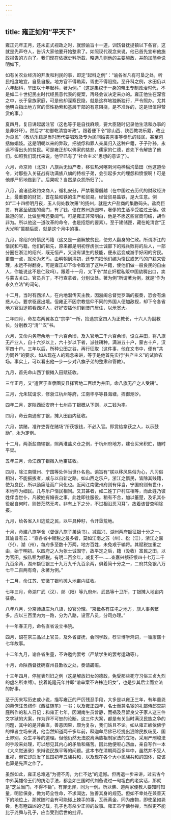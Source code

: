 ```yaml
---
---
---
```

title: 雍正如何“平天下”
---




雍正元年正月，还未正式视政之时，就颁谕旨十一道，训饬督抚提镇以下各官。这就是先声夺人，告诉大家他要开始整肃了。如照现代观念来说，他已首先宣布他施政报告的方向了。我们现在依据史料所载，略选几则他的主要施政，并酌加简单说明如下。

如有关农业经济的开发和利民的事，即定“起科之例”：“谕各省凡有可垦之处，听民相度地宜，自垦自报。地方官不得勒索，胥吏不得阻挠。至升科之例，水田仍以六年起科，旱田以十年起科，著为例。”（这是集权于一身的帝王专制政治时代，不是如二十世纪民主时代经民意代表的提案，再经会议决定来办的。雍正他生在深宫之中，长于皇族家庭，可是他却深察民隐，就是这样地独断独行，严令照办。尤其他明白指出地方官的惯性勒索和基层干部的有意阻挠，是不准许的，这是很值得赞赏的事。）

夏四月，复日讲起居注官（这也等于是自找麻烦，要大臣随时记录他生活和办事的是非好坏）。然后才“初御乾清宫听政”。跟着便下令“除山西、陕西教坊乐籍，改业为良民”（教坊乐籍是当时历代要唱戏及专为民间婚丧喜事等奏乐的贱民，甚至包括做娼妓。这是明朝以来的弊政，把战俘和罪人亲属归入这种户籍，子子孙孙，永远不得出头的贫民。可是雍正却以佛家的慈悲，儒家的仁德，首先下令解放了他们。如照我们现代来说，他早已有了“社会主义”思想的意识了）。

六月，命京师（北京）八旗兵无恒产者，移驻热河喀剌河屯桦榆沟垦田（他这道命令，对那些入关征战有功满族八旗的特权子弟，会引起多大的埋怨和愤恨啊！可是他却严厉地做到了。后果呢？当然是众怨所归了）。

八月，谕诸盐政约束商人，循礼安分，严禁奢靡僭越（在中国过去历代的财政经济上，最重要的财货，首在盐和铁的生产和贸易。经营贸易盐铁，是大生意。例如“二十四桥明月夜，玉人何处教吹箫”的扬州，就是大户盐商的集散码头。盐商巨贾，有富至敌国的豪门，有了钱，便在苏州造园林，奢侈的生活享受胜过王侯。做盐道的官，比做皇帝还要阔气。可是雍正非常明白，他是不愿这些官商勾结，胡作非为。所以他这一道改革的命令，也是招怨的要素）。至于建储匣，藏在乾清宫“正大光明”匾额后面，就是这个月中的事。

九月，除绍兴府惰民丐籍（这又是一道解放贫民，使穷人翻身的仁政。所谓浙江的惰民和丐籍，他们的祖先，原来都是明初俘虏张士诚部下的残兵败将的后人，一部分圈在浙江的绍兴，既无恒产，又没有谋生的技能，便永远变成游手好闲的穷民。更苦一点，就沦为乞丐。由明朝到清初，还专门把他们编为惰民或乞丐的户籍来管理，永远不得翻身。可是雍正却下命令取消了这种户籍，使他们做一般良民的自由人，你能说这不是仁政吗）。跟着十一月，又下令“禁止奸棍私贩中国幼穉出口，卖与蒙古关口。官员兵丁，不行查拿者，分别议处。著为例”所谓著为例，就是“作为永久立法”的词句。

十二月，当时有西洋人，在内地潜传天主教，因浙闽总督觉罗满的报奏，恐会有煽惑人心，要求驱逐出境。但雍正不因宗教信仰不同的外国人便加敌视，却下令各省地方官沿途照看西洋人，好好安插他们到澳门居住，以示宽大。

二年四月，命左右两翼各立“宗学”一所，捡选宗室四人为正教长，十六人为副教长，分别教习“清”“汉”书。

六月，又命内务府余地一千六百余顷，及入官地二千六百余顷，设立井田，将八旗无产业人，自十六岁以上，六十岁以下者，派往耕种。满洲五十户，蒙古十户，汉军四十户。三年以后，所种公田之谷，再行征取（这件事，他在文书中，便有“共力同养”的要求，如从现在人的观念来讲，等于是他首先实行“共产主义”的试验农场。事实上，可以看出他一步一步对八旗子弟的整肃和管教）。

九月，首先命山西丁银摊入田赋征收。

三年正月，又“遣官于直隶固安县择官地二百顷为井田，命八旗无产之人受耕”。

三月，允朱轼请求，修浙江杭州等府，江南华亭等县海塘，捍御潮汐。

四年二月，定陕西延安府十七州县丁银概从下则，以二钱为率。

四月，命云南通省丁银，摊入田亩内征收。

六月，禁赌，准许吏胥在赌场“所获银钱，不必入官。即赏给拿获之人，以示鼓励”，永为定例。

十二月，两浙盐商输银，照两淮盐义仓之例，于杭州府地方，建仓买米积贮，随时平粜。

五年三月，命江西丁银摊入地亩征收。

四月，除江南徽州、宁国等处伴当世仆名色。谕旨有“朕以移风易俗为心，凡习俗相沿，不能振拔者，咸与以自新之路。如山西之乐户，浙江之惰民，皆除其贱籍，使为良民，所以励廉耻而广风化也。近闻江南徽州府则有伴当，宁国府则有世仆，本地呼为细民。几与乐户惰民相同。又其甚者，如二姓丁户村庄相等，而此姓乃彼姓伴当世仆，凡彼姓有婚丧之事，此姓即往服役。稍有不合，加以箠楚，及讯其仆役起自何时，则皆茫然无考。非有上下之分，不过相沿恶习耳”。故着该督查明除报。

九月，给各省入川逃荒之民，以牛具种籽，令开垦荒地。

十月，命建八旗学舍（督促八旗子弟读书）。减嘉兴、湖州两府额征银十分之一。其谕旨有云：“查各省中赋税之最多者，莫如江南之苏（州）、松（江），浙江之嘉（兴）、湖（州），每府多至数十万两，地方百姓，未免艰于输将。其赋税加重之由，始于明初。以四府之人为张士诚固守，故平定之后，籍（没收）富民之田，以为官田。按私租为额税。有明二百余年，减复不一……查嘉兴额征银四十七万二千九百余两，湖州额征银三十九万九千九百余两，俱着简十分之一，二府共免银八万七千二百两有奇，永著为例。”

十二月，命江苏、安徽丁银均摊入地亩内征收。

七年三月，命湖广武（汉）、郧（阳）等九府州、武昌等十卫所，丁银摊入地亩内征收。

八年八月，分京师旗庄为八旗，设官分理。“京畿各有庄屯之地方，旗人事务繁多。应以三百里内为一路，分为八路，设官八员，分司办理。”

十一年春正月，命各直省设立书院。

四月，诏在京三品以上官员，及外省督抚，会同学政，荐举博学鸿词，一循康熙十七年故事。

十二年九月，谕各省生童，不许邀约罢考（严禁学生的罢考运动等）。

十月，命陕西督抚确查州县歉收之处，奏请蠲赈。

十三年四月，停旌表烈妇之例（这是解放妇女的德政，免受那些死守习俗三贞九烈的虚名所束缚）。接着乾隆元年并即“谕审案不许株连妇女”，也是步其后尘而立法的好事。

至于历来写历史或小说，描写雍正的严厉残忍手段，大多是以雍正三年，有年羹尧的幕僚汪景祺作《西征随笔》一书；以及雍正四年，名士而兼名宦的礼部侍郎查嗣庭所作的私人日记；和雍正七年，因湖南生员曾静，而祸及吕留良父子家人这三件文字狱的大案，作为罪不可恕的论断。这三件大案，都是有关当时满汉民族之争的问题，其中的是非曲直，善恶因果，颇为复杂，我们姑且不论。如从雍正皈依佛学的禅者立场来说，他当然知道两千多年前，释迦牟尼佛已经提出泯除民族歧见、国土界别，众生平等的道理。但他仍然无法脱离满族祖制家法的立场，采用严刑峻法的手段来处理，可以想见其内心的矛盾和痛苦。因此他便呕心沥血，亲自写作一本《大义觉迷录》来辩说民族平等的问题。这本书在清朝两百多年中，虽然并不受人重视，但它却启发了民国初年五族共和，以及现在各个大小民族共和的国体，应该也算是先声之作了。

虽然如此，雍正总难逃“为德不周，为仁不达”的遗憾。但再退一步来讲，过去古今中外英雄帝王们的统治手法，都会如三国时代刘备说过一句坦白的老实话，那就是“芝兰当门，不得不锄”。有罪无罪，同为一例。所以佛、道两家便教人要知时知量，明哲保身，做为苟全性命，不求闻达，独善其身的规范。但如不幸处在兼善天下的地位上，那就随时会有可能碰上棘手的事，瓦砾黄金，同为废物，即使圣如尧舜，也有殛四凶的记载，孔子也有杀少正卯的故事。雍正虽学佛参禅，当然更不能比于尧舜与孔子，应当受到后世的批评。